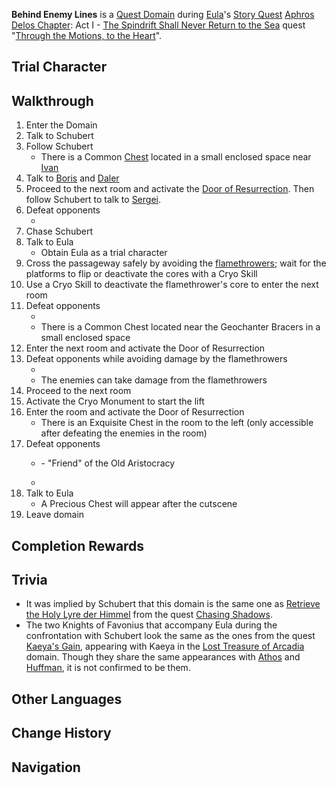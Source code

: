 {{Domain Infobox
|image        = Domain Retrieve the Holy Lyre der Himmel.png
|type         = Quest
|description  = After winning [[Schubert]]'s trust, he has decided to take you to see his "friends from a distant land."<br />The Fatui may be skulking within, so make sure to be fully prepared before stepping forward to investigate.
|quest        = Through the Motions, to the Heart
|quest_type   = Story
|region       = Mondstadt
|area         = Starfell Valley
|subarea      = Springvale
|requiredAR   = 40
|recLevel     = WL-dependent <!--47 at wl3-->
|recElements  = Hydro, Cryo
|trial        = Eula
}}
'''Behind Enemy Lines''' is a [[Quest Domain]] during [[Eula]]'s [[Story Quest]] [[Aphros Delos Chapter]]: Act I - [[The Spindrift Shall Never Return to the Sea]] quest "[[Through the Motions, to the Heart]]".

==Trial Character==
{{Trial Character
|wl                     = 3, 8

|character_name          = Eula
|character_level8        = 90
|constellation8          = 3
|weapon_name             = Song of Broken Pines
|weapon_level8           = 90
|refinement8             = 1
|artifact_flower         = Royal Flora
|artifact_feather        = Royal Plume
|artifact_sands          = Royal Pocket Watch
|artifact_goblet         = Royal Silver Urn
|artifact_circlet        = Royal Masque
|artifact_level8         = 20
|set1                    = Noblesse Oblige
|set1_piece_bonus        = 4
|normal_attack_talent8   = 7
|elemental_skill_talent8 = 7
|elemental_burst_talent8 = 10
|hp8                     = 27,440
|atk8                    = 2,347
|def8                    = 891
|em8                     = 105
|er8                     = 135.0%
|crit_rate8              = 57.1%
|crit_dmg8               = 130.3%
|phy_dmg8                = 20.7%

|character_level3        = 47
|constellation3          = 3
|weapon_level3           = 47
|refinement3             = 1
|artifact_flower3        = Medal of the Brave
|artifact_feather3       = Prospect of the Brave
|artifact_sands3         = Fortitude of the Brave
|artifact_goblet3        = Outset of the Brave
|artifact_circlet3       = Crown of the Brave
|artifact_level3         = 14
|set1_3                  = Brave Heart
|set1_piece_bonus_3      = 4
|normal_attack_talent3   = 2
|elemental_skill_talent3 = 2
|elemental_burst_talent3 = 5
|hp3                     = 14,103
|atk3                    = 1,236
|def3                    = 373
|em3                     = 17
|er3                     = 104.7%
|crit_rate3              = 37.0%
|crit_dmg3               = 82.0%
|phy_dmg3                = 12.5%
}}

==Walkthrough==
# Enter the Domain
# Talk to Schubert
# Follow Schubert
#* There is a Common [[Chest]] located in a small enclosed space near [[Ivan]]
# Talk to [[Boris]] and [[Daler]]
# Proceed to the next room and activate the [[Door of Resurrection]]. Then follow Schubert to talk to [[Sergei]].
# Defeat opponents
#* {{Enemy List|Fatui Anemoboxer Vanguard;Fatui Electrohammer Vanguard|#*}}
# Chase Schubert
# Talk to Eula
#* Obtain Eula as a trial character
# Cross the passageway safely by avoiding the [[flamethrowers]]; wait for the platforms to flip or deactivate the cores with a Cryo Skill
# Use a Cryo Skill to deactivate the flamethrower's core to enter the next room
# Defeat opponents
#* {{Enemy|Fatui Geochanter Bracer|x=2}}
#* There is a Common Chest located near the Geochanter Bracers in a small enclosed space
# Enter the next room and activate the Door of Resurrection
# Defeat opponents while avoiding damage by the flamethrowers
#* {{Enemy List|Fatui Anemoboxer Vanguard;Fatui Electrohammer Vanguard;Fatui Hydrogunner Legionnaire;Fatui Pyroslinger Bracer;Fatui Geochanter Bracer*2|#*}}
#* The enemies can take damage from the flamethrowers
# Proceed to the next room
# Activate the Cryo Monument to start the lift
# Enter the room and activate the Door of Resurrection
#* There is an Exquisite Chest in the room to the left (only accessible after defeating the enemies in the room)
# Defeat opponents
#* {{Enemy|Fatui Pyro Agent|text=Sergei|link=Sergei|x=1}} - "Friend" of the Old Aristocracy
#* {{Enemy|Fatui Geochanter Bracer|x=2}}
# Talk to Eula
#* A Precious Chest will appear after the cutscene
# Leave domain

==Completion Rewards==
{{Card|Shivada Jade Fragment|1}}
{{Card|Adventurer's Experience|2}}
{{Card|Mystic Enhancement Ore|2}}
{{Card|Mora|10000}}

==Trivia==
* It was implied by Schubert that this domain is the same one as [[Retrieve the Holy Lyre der Himmel]] from the quest [[Chasing Shadows]].
* The two Knights of Favonius that accompany Eula during the confrontation with Schubert look the same as the ones from the quest [[Kaeya's Gain]], appearing with Kaeya in the [[Lost Treasure of Arcadia]] domain. Though they share the same appearances with [[Athos]] and [[Huffman]], it is not confirmed to be them.

==Other Languages==
{{Other Languages
|en      = Behind Enemy Lines
|zhs     = 深入敌阵
|zhs_rm  = Shēnrù Dízhèn
|zht     = 深入敵陣
|zht_rm  = Shēnrù Dízhèn
|zh_tl   = Deep into Enemy Lines
|ja      = 敵陣突入
|ja_rm   = Tekijin Totsunyuu
|ja_tl   = Breaking Into Enemy Lines
|ko      = 적진 진입
|ko_rm   = Jeokjin Jin'ip
|ko_tl   = Deep into Enemy Lines
|es      = Tras las líneas enemigas
|es_tl   = Behind Enemy Lines
|fr      = Derrière les lignes ennemies
|fr_tl   = Behind Enemy Lines
|ru      = Среди врагов
|ru_tl   = 
|th      = เข้าไปในแนวศัตรู
|th_rm   = 
|th_tl   = Enter into Enemy Lines
|vi      = Thâm Nhập Trận Địch
|vi_tl   = 
|de      = Tief in das feindliche Lager
|de_tl   = Deep within the Enemy Encampment
|id      = Memasuki Garis Musuh
|id_tl   = Entering Enemy Lines
|pt      = Penetre as Linhas Inimigas
|pt_tl   = Penetrate the Enemy Lines
}}

==Change History==
{{Change History|1.5}}

==Navigation==
{{Domain Navbox|Temporary}}